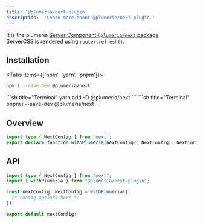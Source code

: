 ```yaml
---
title: '@plumeria/next-plugin'
description:  'Learn more about @plumeria/next-plugin.'
---
```


It is the plumeria [Server Component `@plumeria/next` package](https://www.npmjs.com/package/@plumeria/next)  
ServerCSS is rendered using `router.refresh()`.

## Installation
<Tabs items={['npm',  'yarn', 'pnpm']}>
<Tab>
```sh title="Terminal"
npm i --save-dev @plumeria/next
```
</Tab>
<Tab>
```sh title="Terminal"
yarn add -D @plumeria/next
```
</Tab>
<Tab>
```sh title="Terminal"
pnpm i --save-dev @plumeria/next
```
</Tab>
</Tabs>

## Overview
```ts
import type { NextConfig } from 'next';
export declare function withPlumeria(nextConfig?: NextConfig): NextConfig;
```

## API
```ts title="next.config.ts"
import type { NextConfig } from "next";
import { withPlumeria } from "@plumeria/next-plugin";

const nextConfig: NextConfig = withPlumeria({
  /* config options here */
});

export default nextConfig;
```

<Cards>
  <Card title="See more about Installation" href="/docs/getting-started/installation" />
  <Card title="See more about ServerCSS" href="/docs/reference/servercss" />
</Cards>